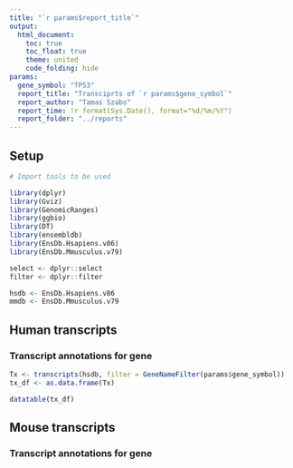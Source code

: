 ```yaml
---
title: "`r params$report_title`"
output: 
  html_document:
    toc: true
    toc_float: true
    theme: united
    code_folding: hide
params:
  gene_symbol: "TP53"
  report_title: "Transciprts of `r params$gene_symbol`"
  report_author: "Tamas Szabo"
  report_time: !r format(Sys.Date(), format="%d/%m/%Y")
  report_folder: "../reports"
---
```


## Setup

```r
# Import tools to be used

library(dplyr)
library(Gviz)
library(GenomicRanges)
library(ggbio)
library(DT)
library(ensembldb)
library(EnsDb.Hsapiens.v86)
library(EnsDb.Mmusculus.v79)

select <- dplyr::select
filter <- dplyr::filter

hsdb <- EnsDb.Hsapiens.v86
mmdb <- EnsDb.Mmusculus.v79
```

## Human transcripts

### Transcript annotations for gene

```r
Tx <- transcripts(hsdb, filter = GeneNameFilter(params$gene_symbol))
tx_df <- as.data.frame(Tx)

datatable(tx_df)
```


## Mouse transcripts

### Transcript annotations for gene

```r

```

